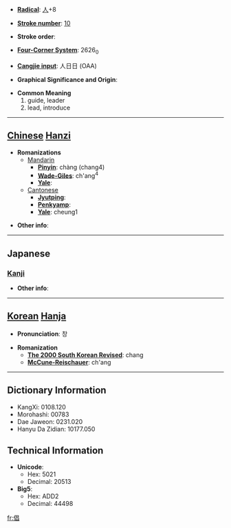 * '''[[Wiktionary:Chinese radical index| Radical]]''': [[Wiktionary:Chinese radical index 人|人]]+8

* '''[[Wiktionary:Chinese total strokes index|Stroke number]]''': [[Wiktionary:Chinese total strokes index 10|10]]

* '''Stroke order''': 

* '''[[Wiktionary:Chinese four corner index|Four-Corner System]]''': 2626<sub>0</sub>

* '''[[Wiktionary:Chinese Cangjie index|Cangjie input]]''': 人日日 (OAA)

* '''Graphical Significance and Origin''': 

* '''Common Meaning'''
*#guide, leader
*# lead, introduce


----

== [[Chinese]] [[Hanzi]] ==

* '''Romanizations'''
** [[Mandarin]]
*** '''[[Pinyin]]''': chàng (chang4)
*** '''[[Wade-Giles]]''': ch'ang<sup>4</sup>
*** '''[[Yale]]''': 
**[[Cantonese]]
***'''[[Jyutping]]''':
***'''[[Penkyamp]]''': 
***'''[[Yale]]''': cheung1

* '''Other info''': 

----

==Japanese==
===[[Kanji]]===
{{kanji|on readings=[[しょう]] (shō)
|kun readings=[[わざおぎ]] (wazaogi)
}}

* '''Other info''':  

----

== [[Korean]] [[Hanja]] ==

* '''Pronunciation''': 창

* '''Romanization'''
** '''[[The 2000 South Korean Revised Romanization|The 2000 South Korean Revised]]''': chang
** '''[[McCune-Reischauer]]''': ch'ang

----

== Dictionary Information ==

* KangXi: 0108.120
* Morohashi: 00783
* Dae Jaweon: 0231.020
* Hanyu Da Zidian: 10177.050

== Technical Information ==

* '''Unicode''':
** Hex: 5021
** Decimal: 20513
* '''Big5''':
** Hex: ADD2
** Decimal: 44498

[[fr:倡]]